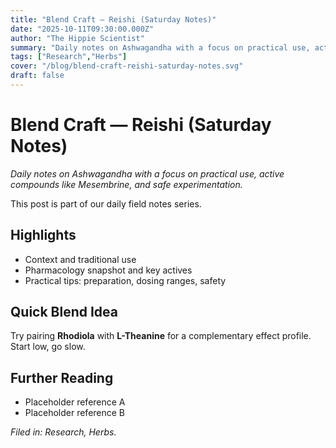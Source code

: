 ```yaml
---
title: "Blend Craft — Reishi (Saturday Notes)"
date: "2025-10-11T09:30:00.000Z"
author: "The Hippie Scientist"
summary: "Daily notes on Ashwagandha with a focus on practical use, active compounds like Mesembrine, and safe experimentation."
tags: ["Research","Herbs"]
cover: "/blog/blend-craft-reishi-saturday-notes.svg"
draft: false
---
```



# Blend Craft — Reishi (Saturday Notes)

_Daily notes on Ashwagandha with a focus on practical use, active compounds like Mesembrine, and safe experimentation._

<Callout emoji="🌿">This post is part of our daily field notes series.</Callout>

## Highlights

- Context and traditional use
- Pharmacology snapshot and key actives
- Practical tips: preparation, dosing ranges, safety

## Quick Blend Idea

Try pairing **Rhodiola** with **L-Theanine** for a complementary effect profile. Start low, go slow.

## Further Reading

- Placeholder reference A
- Placeholder reference B

*Filed in: Research, Herbs.*
